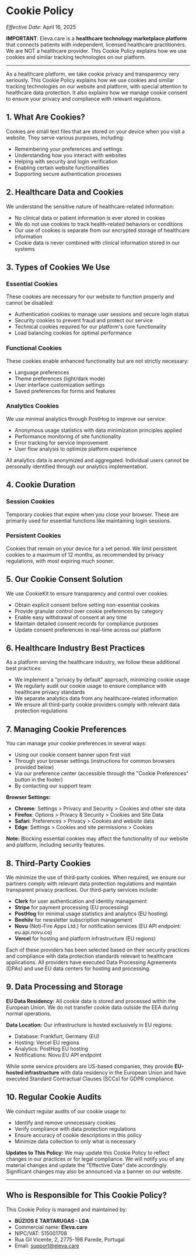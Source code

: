 # Cookie Policy

_Effective Date:_ April 16, 2025

**IMPORTANT**: Eleva.care is a **healthcare technology marketplace platform** that connects patients with independent, licensed healthcare practitioners. We are NOT a healthcare provider. This Cookie Policy explains how we use cookies and similar tracking technologies on our platform.

---

As a healthcare platform, we take cookie privacy and transparency very seriously. This Cookie Policy explains how we use cookies and similar tracking technologies on our website and platform, with special attention to healthcare data protection. It also explains how we manage cookie consent to ensure your privacy and compliance with relevant regulations.

## 1. What Are Cookies?

Cookies are small text files that are stored on your device when you visit a website. They serve various purposes, including:

- Remembering your preferences and settings
- Understanding how you interact with websites
- Helping with security and login verification
- Enabling certain website functionalities
- Supporting secure authentication processes

## 2. Healthcare Data and Cookies

We understand the sensitive nature of healthcare-related information:

- No clinical data or patient information is ever stored in cookies
- We do not use cookies to track health-related behaviors or conditions
- Our use of cookies is separate from our encrypted storage of healthcare information
- Cookie data is never combined with clinical information stored in our systems

## 3. Types of Cookies We Use

### Essential Cookies

These cookies are necessary for our website to function properly and cannot be disabled:

- Authentication cookies to manage user sessions and secure login status
- Security cookies to prevent fraud and protect our service
- Technical cookies required for our platform's core functionality
- Load balancing cookies for optimal performance

### Functional Cookies

These cookies enable enhanced functionality but are not strictly necessary:

- Language preferences
- Theme preferences (light/dark mode)
- User interface customization settings
- Saved preferences for forms and features

### Analytics Cookies

We use minimal analytics through PostHog to improve our service:

- Anonymous usage statistics with data minimization principles applied
- Performance monitoring of site functionality
- Error tracking for service improvement
- User flow analysis to optimize platform experience

All analytics data is anonymized and aggregated. Individual users cannot be personally identified through our analytics implementation.

## 4. Cookie Duration

### Session Cookies

Temporary cookies that expire when you close your browser. These are primarily used for essential functions like maintaining login sessions.

### Persistent Cookies

Cookies that remain on your device for a set period. We limit persistent cookies to a maximum of 12 months, as recommended by privacy regulations, with most expiring much sooner.

## 5. Our Cookie Consent Solution

We use CookieKit to ensure transparency and control over cookies:

- Obtain explicit consent before setting non-essential cookies
- Provide granular control over cookie preferences by category
- Enable easy withdrawal of consent at any time
- Maintain detailed consent records for compliance purposes
- Update consent preferences in real-time across our platform

## 6. Healthcare Industry Best Practices

As a platform serving the healthcare industry, we follow these additional best practices:

- We implement a "privacy by default" approach, minimizing cookie usage
- We regularly audit our cookie usage to ensure compliance with healthcare privacy standards
- We separate analytics data from any healthcare-related information
- We ensure all third-party cookie providers comply with relevant data protection regulations

## 7. Managing Cookie Preferences

You can manage your cookie preferences in several ways:

- Using our cookie consent banner upon first visit
- Through your browser settings (instructions for common browsers provided below)
- Via our preference center (accessible through the "Cookie Preferences" button in the footer)
- By contacting our support team

**Browser Settings:**

- **Chrome**: Settings > Privacy and Security > Cookies and other site data
- **Firefox**: Options > Privacy & Security > Cookies and Site Data
- **Safari**: Preferences > Privacy > Cookies and website data
- **Edge**: Settings > Cookies and site permissions > Cookies

**Note:** Blocking essential cookies may affect the functionality of our website and platform, including security features.

## 8. Third-Party Cookies

We minimize the use of third-party cookies. When required, we ensure our partners comply with relevant data protection regulations and maintain transparent privacy practices. Our third-party services include:

- **Clerk** for user authentication and identity management
- **Stripe** for payment processing (EU processing)
- **PostHog** for minimal usage statistics and analytics (EU hosting)
- **Beehiiv** for newsletter subscription management
- **Novu** (Noti-Fire Apps Ltd.) for notification services (EU API endpoint: eu.api.novu.co)
- **Vercel** for hosting and platform infrastructure (EU regions)

Each of these providers has been selected based on their security practices and compliance with data protection standards relevant to healthcare applications. All providers have executed Data Processing Agreements (DPAs) and use EU data centers for hosting and processing.

## 9. Data Processing and Storage

**EU Data Residency:** All cookie data is stored and processed within the European Union. We do not transfer cookie data outside the EEA during normal operations.

**Data Location:** Our infrastructure is hosted exclusively in EU regions:

- Database: Frankfurt, Germany (EU)
- Hosting: Vercel EU regions
- Analytics: PostHog EU hosting
- Notifications: Novu EU API endpoint

While some service providers are US-based companies, they provide **EU-hosted infrastructure** with data residency in the European Union and have executed Standard Contractual Clauses (SCCs) for GDPR compliance.

## 10. Regular Cookie Audits

We conduct regular audits of our cookie usage to:

- Identify and remove unnecessary cookies
- Verify compliance with data protection regulations
- Ensure accuracy of cookie descriptions in this policy
- Minimize data collection to only what is necessary

**Updates to This Policy:** We may update this Cookie Policy to reflect changes in our practices or for legal compliance. We will notify you of any material changes and update the "Effective Date" date accordingly. Significant changes may also be announced via a banner on our website.

---

## Who is Responsible for This Cookie Policy?

This Cookie Policy is managed and maintained by:

- **BÚZIOS E TARTARUGAS - LDA**
- Commercial name: **Eleva.care**
- NIPC/VAT: 515001708
- Rua Gil Vicente, 2, 2775-198 Parede, Portugal
- Email: [support@eleva.care](mailto:support@eleva.care)
